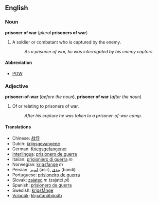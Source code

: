 ==English==
===Noun===
'''prisoner of war''' (''plural'' '''prisoners of war''')

#A soldier or combatant who is captured by the enemy.
#:''As a prisoner of war, he was interrogated by his enemy captors.''

====Abbreviation====
*[[POW]]

===Adjective===
'''prisoner-of-war''' (''before the noun''), '''prisoner of war''' (''after the noun'')
#Of or relating to prisoners of war.
#:''After his capture he was taken to a prisoner-of-war camp.''
 
====Translations====
*Chinese: [[战俘]]
*Dutch: [[krijgsgevangene]]
*German: [[Kriegsgefangener]]
*[[Interlingua]]: [[prisionero de guerra]] 
*Italian: [[prigioniero di guerra]] ''m''
*Norwegian: [[krigsfange]] ''m''
*Persian: [[اسیر]] (asir), [[بندی]] (bandi)
*Portuguese: [[prisioneiro de guerra]]
*Slovak: [[zajatec]] ''m'' (zajatci ''pl'')
*Spanish: [[prisionero de guerra]] 
*Swedish: [[krigsfånge]] 
*[[Volapük]]: [[kligafanäböpäb]]